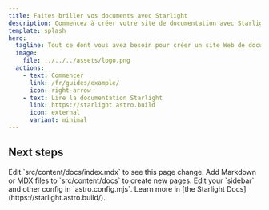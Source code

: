 ```yaml
---
title: Faites briller vos documents avec Starlight
description: Commencez à créer votre site de documentation avec Starlight.
template: splash
hero:
  tagline: Tout ce dont vous avez besoin pour créer un site Web de documentation exceptionnel. Rapide, accessible et facile à utiliser.
  image:
    file: ../../../assets/logo.png
  actions:
    - text: Commencer
      link: /fr/guides/example/
      icon: right-arrow
    - text: Lire la documentation Starlight
      link: https://starlight.astro.build
      icon: external
      variant: minimal
---
```



## Next steps

<CardGrid stagger>
    <Card title="Update content" icon="pencil">
        Edit `src/content/docs/index.mdx` to see this page change.
    </Card>
    <Card title="Add new content" icon="add-document">
        Add Markdown or MDX files to `src/content/docs` to create new pages.
    </Card>
    <Card title="Configure your site" icon="setting">
        Edit your `sidebar` and other config in `astro.config.mjs`.
    </Card>
    <Card title="Read the docs" icon="open-book">
        Learn more in [the Starlight Docs](https://starlight.astro.build/).
    </Card>
</CardGrid>
